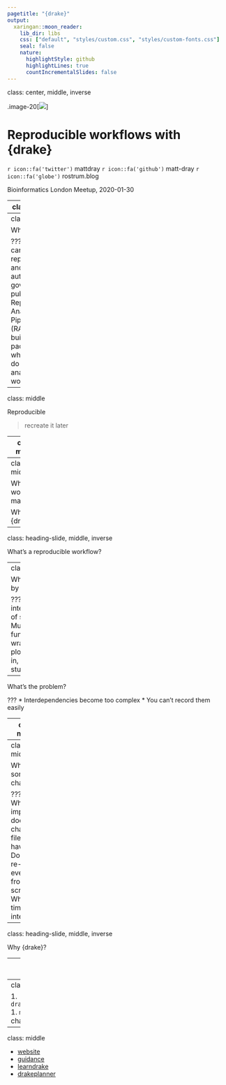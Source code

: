 ```yaml
---
pagetitle: "{drake}"
output:
  xaringan::moon_reader:
    lib_dir: libs
    css: ["default", "styles/custom.css", "styles/custom-fonts.css"]
    seal: false
    nature:
      highlightStyle: github
      highlightLines: true
      countIncrementalSlides: false
---
```

class: center, middle, inverse

.image-20[![](img/drake-hex.png)]

# Reproducible workflows with {drake}

`r icon::fa('twitter')` mattdray
`r icon::fa('github')` matt-dray
`r icon::fa('globe')` rostrum.blog 

Bioinformatics London Meetup, 2020-01-30

---
class: middle

tl;dr

{drake}:

* 'remembers' your workflow
* re-runs only what needs to be re-run
* saves you time and minimises errors

---
class: middle

Why I care

???
* What I care about: reproducibility and automation of government publications
* Reproducible Analytcal Pipelines (RAP)
* We're building packages, but what do we do about analytical workflows?

---
class: middle

Reproducible

>recreate it later

---
class: middle

Do you:

* use R?
* want maximum reproducibility?
* Use a workflow manager?
* Use {drake}

---
class: middle

What's a workflow manager?

Why {drake}?

---
class: heading-slide, middle, inverse

What's a reproducible workflow?

---
class: middle

What do I mean by workflow?

???
* You have interdependencies of some form
* Multiple files and functions
* Read, wrangle, model, plot, report
* Stuff in, stuff happens, stuff out

---

What's the problem?

???
* Interdependencies become too complex
* You can't record them easily

---
class: middle

<Insert tweet with complicated interdependencies>

---
class: middle

What if something changes?

???
* What impact does a change to file 'A' have?
* Do you re-run everything from scratch?
* What if it's time intensive?

---
class: heading-slide, middle, inverse

Why {drake}?

---
class: middle

Why is {drake} compelling?

* you alrady work in R
* you don't have to learn aything els
* version controllable
* free
* great docs
* peer reviewed
* under active development

---
class: middle

1. `drake_plan()`
1. `make()`
1. change

---
class: middle

* [website](){target='_blank'}
* [guidance](){target='_blank'}
* [learndrake](){target="_blank"}
* [drakeplanner](){target="_blank"}
